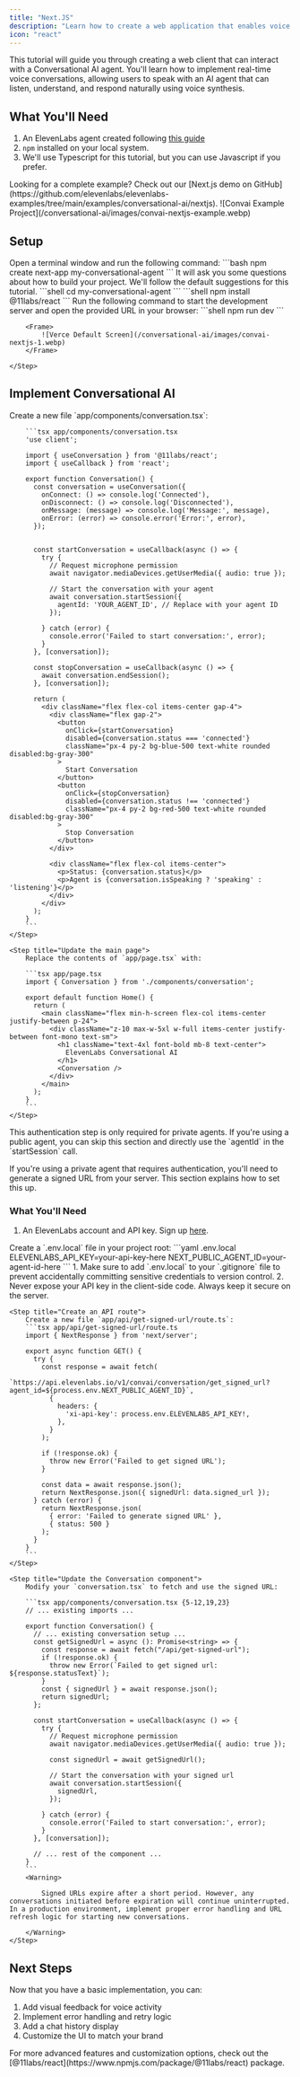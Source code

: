 ```yaml
---
title: "Next.JS"
description: "Learn how to create a web application that enables voice conversations with ElevenLabs AI agents"
icon: "react"
---
```


This tutorial will guide you through creating a web client that can interact with a Conversational AI agent. You'll learn how to implement real-time voice conversations, allowing users to speak with an AI agent that can listen, understand, and respond naturally using voice synthesis.

## What You'll Need

1. An ElevenLabs agent created following [this guide](/conversational-ai/docs/agent-setup)
2. `npm` installed on your local system.
3. We'll use Typescript for this tutorial, but you can use Javascript if you prefer.

<Note>
  Looking for a complete example? Check out our [Next.js demo on
  GitHub](https://github.com/elevenlabs/elevenlabs-examples/tree/main/examples/conversational-ai/nextjs).
</Note>

<Frame>
  ![Convai Example Project](/conversational-ai/images/convai-nextjs-example.webp)
</Frame>

## Setup

<Steps>
    <Step title="Create a new Next.js project">
        Open a terminal window and run the following command:
        ```bash
        npm create next-app my-conversational-agent
        ```
        It will ask you some questions about how to build your project. We'll follow the default suggestions for this tutorial.
    </Step>
    <Step title="Navigate to project directory">
        ```shell
        cd my-conversational-agent
        ```
    </Step>
    <Step title="Install the ElevenLabs dependency">
        ```shell
        npm install @11labs/react
        ```
    </Step>
    <Step title="Test the setup">
        Run the following command to start the development server and open the provided URL in your browser:
        ```shell
        npm run dev
        ```

        <Frame>
            ![Verce Default Screen](/conversational-ai/images/convai-nextjs-1.webp)
        </Frame>

    </Step>

</Steps>

## Implement Conversational AI

<Steps>
    <Step title="Create the conversation component">
        Create a new file `app/components/conversation.tsx`:

        ```tsx app/components/conversation.tsx
        'use client';

        import { useConversation } from '@11labs/react';
        import { useCallback } from 'react';

        export function Conversation() {
          const conversation = useConversation({
            onConnect: () => console.log('Connected'),
            onDisconnect: () => console.log('Disconnected'),
            onMessage: (message) => console.log('Message:', message),
            onError: (error) => console.error('Error:', error),
          });


          const startConversation = useCallback(async () => {
            try {
              // Request microphone permission
              await navigator.mediaDevices.getUserMedia({ audio: true });

              // Start the conversation with your agent
              await conversation.startSession({
                agentId: 'YOUR_AGENT_ID', // Replace with your agent ID
              });

            } catch (error) {
              console.error('Failed to start conversation:', error);
            }
          }, [conversation]);

          const stopConversation = useCallback(async () => {
            await conversation.endSession();
          }, [conversation]);

          return (
            <div className="flex flex-col items-center gap-4">
              <div className="flex gap-2">
                <button
                  onClick={startConversation}
                  disabled={conversation.status === 'connected'}
                  className="px-4 py-2 bg-blue-500 text-white rounded disabled:bg-gray-300"
                >
                  Start Conversation
                </button>
                <button
                  onClick={stopConversation}
                  disabled={conversation.status !== 'connected'}
                  className="px-4 py-2 bg-red-500 text-white rounded disabled:bg-gray-300"
                >
                  Stop Conversation
                </button>
              </div>

              <div className="flex flex-col items-center">
                <p>Status: {conversation.status}</p>
                <p>Agent is {conversation.isSpeaking ? 'speaking' : 'listening'}</p>
              </div>
            </div>
          );
        }
        ```
    </Step>

    <Step title="Update the main page">
        Replace the contents of `app/page.tsx` with:

        ```tsx app/page.tsx
        import { Conversation } from './components/conversation';

        export default function Home() {
          return (
            <main className="flex min-h-screen flex-col items-center justify-between p-24">
              <div className="z-10 max-w-5xl w-full items-center justify-between font-mono text-sm">
                <h1 className="text-4xl font-bold mb-8 text-center">
                  ElevenLabs Conversational AI
                </h1>
                <Conversation />
              </div>
            </main>
          );
        }
        ```
    </Step>

</Steps>

<Accordion title="(Optional) Authenticate the agents with a signed URL">

<Note>
  This authentication step is only required for private agents. If you're using
  a public agent, you can skip this section and directly use the `agentId` in
  the `startSession` call.
</Note>

If you're using a private agent that requires authentication, you'll need to generate
a signed URL from your server. This section explains how to set this up.

### What You'll Need

1. An ElevenLabs account and API key. Sign up [here](https://www.elevenlabs.io/sign-up).

<Steps>
    <Step title="Create environment variables">
        Create a `.env.local` file in your project root:
        ```yaml .env.local
        ELEVENLABS_API_KEY=your-api-key-here
        NEXT_PUBLIC_AGENT_ID=your-agent-id-here
        ```
        <Warning>
          1. Make sure to add `.env.local` to your `.gitignore` file to prevent accidentally committing sensitive credentials to version control.
          2. Never expose your API key in the client-side code. Always keep it secure on the server.
        </Warning>
    </Step>

    <Step title="Create an API route">
        Create a new file `app/api/get-signed-url/route.ts`:
        ```tsx app/api/get-signed-url/route.ts
        import { NextResponse } from 'next/server';

        export async function GET() {
          try {
            const response = await fetch(
              `https://api.elevenlabs.io/v1/convai/conversation/get_signed_url?agent_id=${process.env.NEXT_PUBLIC_AGENT_ID}`,
              {
                headers: {
                  'xi-api-key': process.env.ELEVENLABS_API_KEY!,
                },
              }
            );

            if (!response.ok) {
              throw new Error('Failed to get signed URL');
            }

            const data = await response.json();
            return NextResponse.json({ signedUrl: data.signed_url });
          } catch (error) {
            return NextResponse.json(
              { error: 'Failed to generate signed URL' },
              { status: 500 }
            );
          }
        }
        ```
    </Step>

    <Step title="Update the Conversation component">
        Modify your `conversation.tsx` to fetch and use the signed URL:

        ```tsx app/components/conversation.tsx {5-12,19,23}
        // ... existing imports ...

        export function Conversation() {
          // ... existing conversation setup ...
          const getSignedUrl = async (): Promise<string> => {
            const response = await fetch("/api/get-signed-url");
            if (!response.ok) {
              throw new Error(`Failed to get signed url: ${response.statusText}`);
            }
            const { signedUrl } = await response.json();
            return signedUrl;
          };

          const startConversation = useCallback(async () => {
            try {
              // Request microphone permission
              await navigator.mediaDevices.getUserMedia({ audio: true });

              const signedUrl = await getSignedUrl();

              // Start the conversation with your signed url
              await conversation.startSession({
                signedUrl,
              });

            } catch (error) {
              console.error('Failed to start conversation:', error);
            }
          }, [conversation]);

          // ... rest of the component ...
        }
        ```
        <Warning>

            Signed URLs expire after a short period. However, any conversations initiated before expiration will continue uninterrupted. In a production environment, implement proper error handling and URL refresh logic for starting new conversations.

        </Warning>
    </Step>

</Steps>

</Accordion>

## Next Steps

Now that you have a basic implementation, you can:

1. Add visual feedback for voice activity
2. Implement error handling and retry logic
3. Add a chat history display
4. Customize the UI to match your brand

<Info>
  For more advanced features and customization options, check out the
  [@11labs/react](https://www.npmjs.com/package/@11labs/react) package.
</Info>
